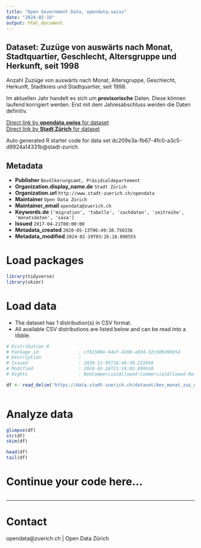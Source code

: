 ```yaml
---
title: "Open Government Data, opendata.swiss"
date: "2024-02-19"
output: html_document
---
```


## Dataset: Zuzüge von auswärts nach Monat, Stadtquartier, Geschlecht, Altersgruppe und Herkunft, seit 1998


Anzahl Zuzüge von auswärts nach Monat, Altersgruppe, Geschlecht, Herkunft, Stadtkreis und Stadtquartier, seit 1998.

Im aktuellen Jahr handelt es sich um **provisorische** Daten. Diese können laufend korrigiert werden. Erst mit dem Jahresabschluss werden die Daten definitiv.
 


[Direct link by **opendata.swiss** for dataset](https://opendata.swiss/de/dataset/zuzuge-von-auswarts-nach-monat-stadtquartier-geschlecht-altersgruppe-und-herkunft-seit-1998)<br>
[Direct link by **Stadt Zürich** for dataset](https://data.stadt-zuerich.ch/dataset/bev_monat_zuz_quartier_geschl_ag_herkunft_od3530)

Auto generated R starter code for data set dc209e3a-fb67-4fc0-a3c5-d9924a14331b@stadt-zurich.

## Metadata

- **Publisher** `Bevölkerungsamt, Präsidialdepartement`
- **Organization.display_name.de** `Stadt Zürich`
- **Organization.url** `http://www.stadt-zuerich.ch/opendata`
- **Maintainer** `Open Data Zürich`
- **Maintainer_email** `opendata@zuerich.ch`
- **Keywords.de** `['migration', 'tabelle', 'sachdaten', 'zeitreihe', 'monatsdaten', 'sasa']`
- **Issued** `2017-04-21T00:00:00`
- **Metadata_created** `2020-05-13T06:49:38.750336`
- **Metadata_modified** `2024-02-19T03:26:18.098555`


# Load packages

```r

library(tidyverse)
library(skimr)

```

# Load data

-   The dataset has 1 distribution(s) in CSV format.
-   All available CSV distributions are listed below and can be read into a tibble.

```r

# Distribution 0
# Package_id               : cf81500e-b4ef-4200-a034-32cddbd9bb54
# Description              : 
# Issued                   : 2020-11-05T18:46:30.231650
# Modified                 : 2024-02-18T21:24:02.899610
# Rights                   : NonCommercialAllowed-CommercialAllowed-ReferenceNotRequired

df <- read_delim('https://data.stadt-zuerich.ch/dataset/bev_monat_zuz_quartier_geschl_ag_herkunft_od3530/download/BEV353OD3530.csv')



```

# Analyze data

```r

glimpse(df)
str(df)
skim(df)

head(df)
tail(df)

```

# Continue your code here...

```r

```

------------------------------------------------------------------------

# Contact

opendata@zuerich.ch | Open Data Zürich
